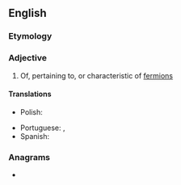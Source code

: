 ==English==

===Etymology===
{{suffix|en|fermion|ic}}

===Adjective===
{{en-adj|-}}

# {{lb|en|physics}} Of, pertaining to, or characteristic of [[fermion]]s

====Translations====
{{trans-top|of, pertaining to, or characteristic of fermions}}
* Polish: {{t|pl|fermionowy|m}}
{{trans-mid}}
* Portuguese: {{t|pt|fermiónico|m}}, {{t|pt|fermiônico|m}}
* Spanish: {{t+|es|fermiónico|m}}
{{trans-bottom}}

===Anagrams===
* {{anagrams|en|a=cefiimnor|formicine|microfine}}